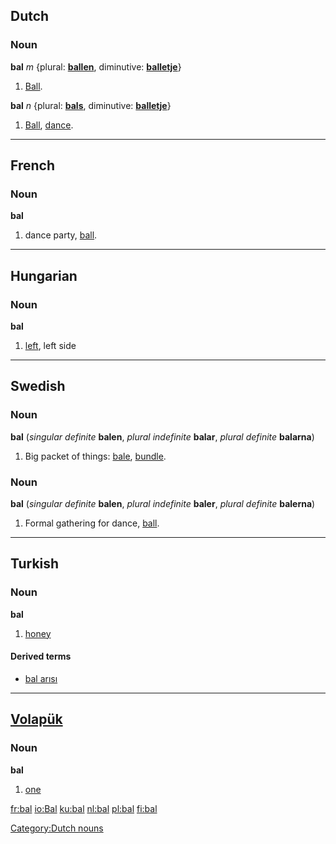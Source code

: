 ==Dutch==
===Noun===
'''bal''' ''m'' {plural: '''[[ballen]]''', diminutive: '''[[balletje]]'''}
#[[ball|Ball]].

'''bal''' ''n'' {plural: '''[[bals]]''', diminutive: '''[[balletje]]'''}
#[[ball|Ball]], [[dance]].

[[Category:Dutch nouns]]

----

==French==
===Noun===
'''bal''' {{m}}

# dance party, [[ball]].

----
==Hungarian==
===Noun===
'''bal'''

# [[left]], left side

----
==Swedish==
===Noun===
'''bal''' {{c}} (''singular definite'' '''balen''', ''plural indefinite'' '''balar''', ''plural definite'' '''balarna''')

# Big packet of things: [[bale]], [[bundle]].

===Noun===
'''bal''' {{c}} (''singular definite'' '''balen''', ''plural indefinite'' '''baler''', ''plural definite'' '''balerna''')

# Formal gathering for dance, [[ball]].

----
==Turkish==
===Noun===
'''bal'''

# [[honey]]

====Derived terms====
*[[bal arısı]]

----

== [[Volapük]] ==
=== Noun ===
'''bal'''

# [[one]]
[[fr:bal]]
[[io:Bal]]
[[ku:bal]]
[[nl:bal]]
[[pl:bal]]
[[fi:bal]]